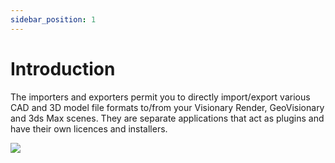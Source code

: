 ```yaml
---
sidebar_position: 1
---
```


# Introduction

The importers and exporters permit you to directly import/export various CAD and 3D model file formats to/from your Visionary Render, GeoVisionary and 3ds Max scenes. They are separate applications that act as plugins and have their own licences and installers.

![](/img/importers-and-exporters/importers/biplane.png)
